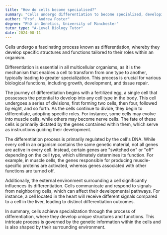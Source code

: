 ```yaml
---
title: "How do cells become specialised?"
summary: "Cells undergo differentiation to become specialized, developing unique structures and functions tailored to their roles within an organism."
author: "Prof. Andrew Foster"
degree: "PhD in Genetics, University of Manchester"
tutor_type: "A-Level Biology Tutor"
date: 2024-08-11
---
```


Cells undergo a fascinating process known as differentiation, whereby they develop specific structures and functions tailored to their roles within an organism.

Differentiation is essential in all multicellular organisms, as it is the mechanism that enables a cell to transform from one type to another, typically leading to greater specialization. This process is crucial for various biological functions, including growth, development, and tissue repair.

The journey of differentiation begins with a fertilized egg, a single cell that possesses the potential to develop into any cell type in the body. This cell undergoes a series of divisions, first forming two cells, then four, followed by eight, and so forth. As the cells continue to divide, they begin to differentiate, adopting specific roles. For instance, some cells may evolve into muscle cells, while others may become nerve cells. The fate of these cells is primarily dictated by the genes contained within them, which serve as instructions guiding their development.

The differentiation process is primarily regulated by the cell's DNA. While every cell in an organism contains the same genetic material, not all genes are active in every cell. Instead, certain genes are "switched on" or "off" depending on the cell type, which ultimately determines its function. For example, in muscle cells, the genes responsible for producing muscle-specific proteins are activated, whereas genes associated with other functions are turned off.

Additionally, the external environment surrounding a cell significantly influences its differentiation. Cells communicate and respond to signals from neighboring cells, which can affect their developmental pathways. For instance, a cell located in the heart will receive different signals compared to a cell in the liver, leading to distinct differentiation outcomes.

In summary, cells achieve specialization through the process of differentiation, where they develop unique structures and functions. This intricate process is governed by the genetic information within the cells and is also shaped by their surrounding environment.
    